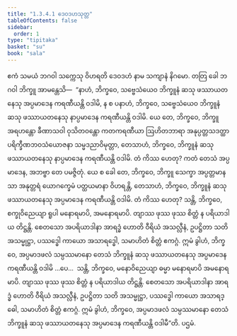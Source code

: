 ```yaml
---
title: "1.3.4.1 ဒေဝဒဟသုတ္တ"
tableOfContents: false
sidebar:
  order: 1
type: "tipitaka"
basket: "su"
book: "sala"
---
```



<DynamicBreadcrumb />

<Division number="134" book="sala">

<Paragraph number="775" book="sala">
ဧကံ သမယံ ဘဂဝါ သက္ကေသု ဝိဟရတိ ဒေဝဒဟံ နာမ သကျာနံ နိဂမော. တတြ ခေါ ဘဂဝါ ဘိက္ခူ အာမန္တေသိ—  “နာဟံ, ဘိက္ခဝေ, သဗ္ဗေသံယေဝ ဘိက္ခူနံ ဆသု ဖဿာယတနေသု အပ္ပမာဒေန ကရဏီယန္တိ ဝဒါမိ, န စ ပနာဟံ, ဘိက္ခဝေ, သဗ္ဗေသံယေဝ ဘိက္ခူနံ ဆသု ဖဿာယတနေသု နာပ္ပမာဒေန ကရဏီယန္တိ ဝဒါမိ. ယေ တေ, ဘိက္ခဝေ, ဘိက္ခူ အရဟန္တော ခီဏာသဝါ ဝုသိတဝန္တော ကတကရဏီယာ ဩဟိတဘာရာ အနုပ္ပတ္တသဒတ္ထာ ပရိက္ခီဏဘဝသံယောဇနာ သမ္မဒညာဝိမုတ္တာ, တေသာဟံ, ဘိက္ခဝေ, ဘိက္ခူနံ ဆသု ဖဿာယတနေသု နာပ္ပမာဒေန ကရဏီယန္တိ ဝဒါမိ. တံ ကိဿ ဟေတု? ကတံ တေသံ အပ္ပမာဒေန, အဘဗ္ဗာ တေ ပမဇ္ဇိတုံ. ယေ စ ခေါ တေ, ဘိက္ခဝေ, ဘိက္ခူ သေက္ခာ အပ္ပတ္တမာနသာ အနုတ္တရံ ယောဂက္ခေမံ ပတ္ထယမာနာ ဝိဟရန္တိ, တေသာဟံ, ဘိက္ခဝေ, ဘိက္ခူနံ ဆသု ဖဿာယတနေသု အပ္ပမာဒေန ကရဏီယန္တိ ဝဒါမိ. တံ ကိဿ ဟေတု? သန္တိ, ဘိက္ခဝေ, စက္ခုဝိညေယျာ ရူပါ မနောရမာပိ, အမနောရမာပိ. တျာဿ ဖုဿ ဖုဿ စိတ္တံ န ပရိယာဒါယ တိဋ္ဌန္တိ. စေတသော အပရိယာဒါနာ အာရဒ္ဓံ ဟောတိ ဝီရိယံ အသလ္လီနံ, ဥပဋ္ဌိတာ သတိ အသမ္မုဋ္ဌာ, ပဿဒ္ဓေါ ကာယော အသာရဒ္ဓေါ, သမာဟိတံ စိတ္တံ ဧကဂ္ဂံ. ဣမံ ခွါဟံ, ဘိက္ခဝေ, အပ္ပမာဒဖလံ သမ္ပဿမာနော တေသံ ဘိက္ခူနံ ဆသု ဖဿာယတနေသု အပ္ပမာဒေန ကရဏီယန္တိ ဝဒါမိ …ပေ…  သန္တိ, ဘိက္ခဝေ, မနောဝိညေယျာ ဓမ္မာ မနောရမာပိ အမနောရမာပိ. တျာဿ ဖုဿ ဖုဿ စိတ္တံ န ပရိယာဒါယ တိဋ္ဌန္တိ. စေတသော အပရိယာဒါနာ အာရဒ္ဓံ ဟောတိ ဝီရိယံ အသလ္လီနံ, ဥပဋ္ဌိတာ သတိ အသမ္မုဋ္ဌာ, ပဿဒ္ဓေါ ကာယော အသာရဒ္ဓေါ, သမာဟိတံ စိတ္တံ ဧကဂ္ဂံ. ဣမံ ခွါဟံ, ဘိက္ခဝေ, အပ္ပမာဒဖလံ သမ္ပဿမာနော တေသံ ဘိက္ခူနံ ဆသု ဖဿာယတနေသု အပ္ပမာဒေန ကရဏီယန္တိ ဝဒါမီ”တိ.

</Paragraph>
</Division>

<Paragraph number="776" type="center" book="sala">
ပဌမံ.
</Paragraph>